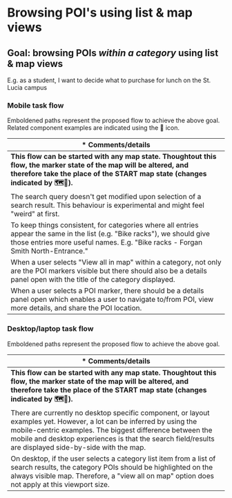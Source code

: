 
<Meta title="Deliverables/UQ Maps/UX models/Browsing POI's using list & map views" />

# Browsing POI's using list & map views

## Goal: browsing POIs *within a category* using list & map views

E.g. as a student, I want to decide what to purchase for lunch on the St. Lucia
campus

### Mobile task flow

Emboldened paths represent the proposed flow to achieve the above goal. Related
component examples are indicated using the 🧩 icon.

<div className="uq-grid uq-grid--full-width">
  <div className="uq-grid__col uq-grid__col--6 uq-grid__col--md-8 uq-grid__col--xl-9">
    <MermaidDisplay graph={mobileA} svgId="flow1" />
  </div>
  <div className="uq-grid__col uq-grid__col--6 uq-grid__col--md-8 uq-grid__col--xl-3">
    <table className="uq-table">
      <tbody>
        <thead>
          <tr>
            <th>* Comments/details</th>
          </tr>
        </thead>
        <tbody>
          <tr>
            <td>
              <b>This flow can be started with any map state. Thoughtout this
              flow, the marker state of the map will be altered, and therefore
              take the place of the START map state (changes indicated by 🗺🔄).</b>
            </td>
          </tr>
          <tr>
            <td>
              The search query doesn't get modified upon selection of a search
              result. This behaviour is experimental and might feel "weird" at
              first.
            </td>
          </tr>
          <tr>
            <td>
              To keep things consistent, for categories where all entries appear the same in the list (e.g. "Bike
              racks"), we should give those entries more useful names. E.g. "Bike racks - Forgan Smith North-Entrance."
            </td>
          </tr>
          <tr>
            <td>
              When a user selects "View all in map" within a category, not only are the POI markers visible but there should also be a
              details panel open with the title of the category displayed.
            </td>
          </tr>
          <tr>
            <td>
              When a user selects a POI marker, there should be a details panel open which enables a user to navigate
              to/from POI, view more details, and share the POI location. 
            </td>
          </tr>
        </tbody>
      </tbody>
    </table>
  </div>
</div>

### Desktop/laptop task flow

Emboldened paths represent the proposed flow to achieve the above goal.

<div className="uq-grid uq-grid--full-width">
  <div className="uq-grid__col uq-grid__col--6 uq-grid__col--md-8 uq-grid__col--xl-9">
    <MermaidDisplay graph={desktopA} svgId="flow2" />
  </div>
  <div className="uq-grid__col uq-grid__col--6 uq-grid__col--md-8 uq-grid__col--xl-3">
    <table className="uq-table">
      <tbody>
        <thead>
          <tr>
            <th>* Comments/details</th>
          </tr>
        </thead>
        <tbody>
          <tr>
            <td>
              <b>This flow can be started with any map state. Thoughtout this
              flow, the marker state of the map will be altered, and therefore
              take the place of the START map state (changes indicated by 🗺🔄).</b>
            </td>
          </tr>
          <tr>
            <td>
              There are currently no desktop specific component, or layout examples yet. However, a lot can be inferred
              by using the mobile-centric examples. The biggest difference between the mobile and desktop experiences
              is that the search field/results are displayed side-by-side with the map. 
            </td>
          </tr>
          <tr>
            <td>
              On desktop, if the user selects a category list item from a list
              of search results, the category POIs should be highlighted on the
              always visible map. Therefore, a "view all on map" option does not
              apply at this viewport size.
            </td>
          </tr>
        </tbody>
      </tbody>
    </table>
  </div>
</div>
